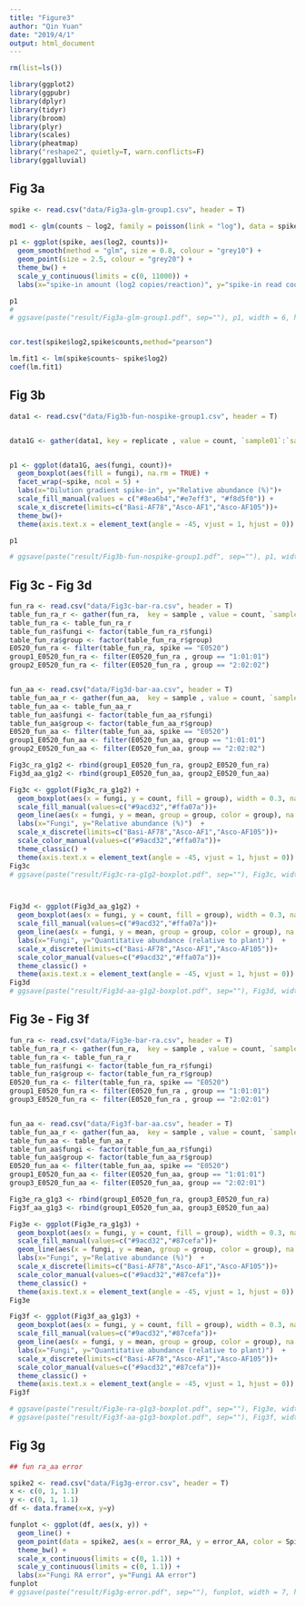 ```yaml
---
title: "Figure3"
author: "Qin Yuan"
date: "2019/4/1"
output: html_document
---
```


```r
rm(list=ls()) 

library(ggplot2)
library(ggpubr)
library(dplyr)
library(tidyr)
library(broom)
library(plyr)
library(scales)
library(pheatmap)
library("reshape2", quietly=T, warn.conflicts=F)
library(ggalluvial)
```

## Fig 3a

```r

spike <- read.csv("data/Fig3a-glm-group1.csv", header = T)

mod1 <- glm(counts ~ log2, family = poisson(link = "log"), data = spike)

p1 <- ggplot(spike, aes(log2, counts))+
  geom_smooth(method = "glm", size = 0.8, colour = "grey10") +
  geom_point(size = 2.5, colour = "grey20") +
  theme_bw() +
  scale_y_continuous(limits = c(0, 11000)) +
  labs(x="spike-in amount (log2 copies/reaction)", y="spike-in read counts") 

p1
# 
# ggsave(paste("result/Fig3a-glm-group1.pdf", sep=""), p1, width = 6, height = 6)


cor.test(spike$log2,spike$counts,method="pearson")

lm.fit1 <- lm(spike$counts~ spike$log2)
coef(lm.fit1)

```

## Fig 3b

```r
data1 <- read.csv("data/Fig3b-fun-nospike-group1.csv", header = T)


data1G <- gather(data1, key = replicate , value = count, `sample01`:`sample03`)


p1 <- ggplot(data1G, aes(fungi, count))+
  geom_boxplot(aes(fill = fungi), na.rm = TRUE) +
  facet_wrap(~spike, ncol = 5) +
  labs(x="Dilution gradient spike-in", y="Relative abundance (%)")+
  scale_fill_manual(values = c("#8ea6b4","#e7eff3", "#f8d5f0")) +
  scale_x_discrete(limits=c("Basi-AF78","Asco-AF1","Asco-AF105"))+
  theme_bw()+
  theme(axis.text.x = element_text(angle = -45, vjust = 1, hjust = 0)) 

p1

# ggsave(paste("result/Fig3b-fun-nospike-group1.pdf", sep=""), p1, width = 8, height = 5)

```

## Fig 3c - Fig 3d

```r
fun_ra <- read.csv("data/Fig3c-bar-ra.csv", header = T)
table_fun_ra_r <- gather(fun_ra,  key = sample , value = count, `sample01`:`sample04`)
table_fun_ra <- table_fun_ra_r
table_fun_ra$fungi <- factor(table_fun_ra_r$fungi)
table_fun_ra$group <- factor(table_fun_ra_r$group)
E0520_fun_ra <- filter(table_fun_ra, spike == "E0520")
group1_E0520_fun_ra <- filter(E0520_fun_ra , group == "1:01:01")
group2_E0520_fun_ra <- filter(E0520_fun_ra , group == "2:02:02")


fun_aa <- read.csv("data/Fig3d-bar-aa.csv", header = T)
table_fun_aa_r <- gather(fun_aa,  key = sample , value = count, `sample01`:`sample04`)
table_fun_aa <- table_fun_aa_r
table_fun_aa$fungi <- factor(table_fun_aa_r$fungi)
table_fun_aa$group <- factor(table_fun_aa_r$group)
E0520_fun_aa <- filter(table_fun_aa, spike == "E0520")
group1_E0520_fun_aa <- filter(E0520_fun_aa, group == "1:01:01")
group2_E0520_fun_aa <- filter(E0520_fun_aa, group == "2:02:02")

Fig3c_ra_g1g2 <- rbind(group1_E0520_fun_ra, group2_E0520_fun_ra)
Fig3d_aa_g1g2 <- rbind(group1_E0520_fun_aa, group2_E0520_fun_aa)

```


```r
Fig3c <- ggplot(Fig3c_ra_g1g2) +
  geom_boxplot(aes(x = fungi, y = count, fill = group), width = 0.3, na.rm = TRUE) +
  scale_fill_manual(values=c("#9acd32","#ffa07a"))+
  geom_line(aes(x = fungi, y = mean, group = group, color = group), na.rm = TRUE) +
  labs(x="Fungi", y="Relative abundance (%)")  +
  scale_x_discrete(limits=c("Basi-AF78","Asco-AF1","Asco-AF105"))+
  scale_color_manual(values=c("#9acd32","#ffa07a"))+
  theme_classic() +
  theme(axis.text.x = element_text(angle = -45, vjust = 1, hjust = 0))
Fig3c
# ggsave(paste("result/Fig3c-ra-g1g2-boxplot.pdf", sep=""), Fig3c, width = 4, height = 6)



Fig3d <- ggplot(Fig3d_aa_g1g2) +
  geom_boxplot(aes(x = fungi, y = count, fill = group), width = 0.3, na.rm = TRUE) +
  scale_fill_manual(values=c("#9acd32","#ffa07a"))+
  geom_line(aes(x = fungi, y = mean, group = group, color = group), na.rm = TRUE) +
  labs(x="Fungi", y="Quantitative abundance (relative to plant)")  +
  scale_x_discrete(limits=c("Basi-AF78","Asco-AF1","Asco-AF105"))+
  scale_color_manual(values=c("#9acd32","#ffa07a"))+
  theme_classic() +
  theme(axis.text.x = element_text(angle = -45, vjust = 1, hjust = 0))
Fig3d
# ggsave(paste("result/Fig3d-aa-g1g2-boxplot.pdf", sep=""), Fig3d, width = 4, height = 6)

```

## Fig 3e - Fig 3f

```r
fun_ra <- read.csv("data/Fig3e-bar-ra.csv", header = T)
table_fun_ra_r <- gather(fun_ra,  key = sample , value = count, `sample01`:`sample04`)
table_fun_ra <- table_fun_ra_r
table_fun_ra$fungi <- factor(table_fun_ra_r$fungi)
table_fun_ra$group <- factor(table_fun_ra_r$group)
E0520_fun_ra <- filter(table_fun_ra, spike == "E0520")
group1_E0520_fun_ra <- filter(E0520_fun_ra , group == "1:01:01")
group3_E0520_fun_ra <- filter(E0520_fun_ra , group == "2:02:01")


fun_aa <- read.csv("data/Fig3f-bar-aa.csv", header = T)
table_fun_aa_r <- gather(fun_aa,  key = sample , value = count, `sample01`:`sample04`)
table_fun_aa <- table_fun_aa_r
table_fun_aa$fungi <- factor(table_fun_aa_r$fungi)
table_fun_aa$group <- factor(table_fun_aa_r$group)
E0520_fun_aa <- filter(table_fun_aa, spike == "E0520")
group1_E0520_fun_aa <- filter(E0520_fun_aa, group == "1:01:01")
group3_E0520_fun_aa <- filter(E0520_fun_aa, group == "2:02:01")

Fig3e_ra_g1g3 <- rbind(group1_E0520_fun_ra, group3_E0520_fun_ra)
Fig3f_aa_g1g3 <- rbind(group1_E0520_fun_aa, group3_E0520_fun_aa)

```


```r
Fig3e <- ggplot(Fig3e_ra_g1g3) +
  geom_boxplot(aes(x = fungi, y = count, fill = group), width = 0.3, na.rm = TRUE) +
  scale_fill_manual(values=c("#9acd32","#87cefa"))+
  geom_line(aes(x = fungi, y = mean, group = group, color = group), na.rm = TRUE) +
  labs(x="Fungi", y="Relative abundance (%)")  +
  scale_x_discrete(limits=c("Basi-AF78","Asco-AF1","Asco-AF105"))+
  scale_color_manual(values=c("#9acd32","#87cefa"))+
  theme_classic() +
  theme(axis.text.x = element_text(angle = -45, vjust = 1, hjust = 0))
Fig3e

Fig3f <- ggplot(Fig3f_aa_g1g3) +
  geom_boxplot(aes(x = fungi, y = count, fill = group), width = 0.3, na.rm = TRUE) +
  scale_fill_manual(values=c("#9acd32","#87cefa"))+
  geom_line(aes(x = fungi, y = mean, group = group, color = group), na.rm = TRUE) +
  labs(x="Fungi", y="Quantitative abundance (relative to plant)")  +
  scale_x_discrete(limits=c("Basi-AF78","Asco-AF1","Asco-AF105"))+
  scale_color_manual(values=c("#9acd32","#87cefa"))+
  theme_classic() +
  theme(axis.text.x = element_text(angle = -45, vjust = 1, hjust = 0))
Fig3f

# ggsave(paste("result/Fig3e-ra-g1g3-boxplot.pdf", sep=""), Fig3e, width = 4, height = 6)
# ggsave(paste("result/Fig3f-aa-g1g3-boxplot.pdf", sep=""), Fig3f, width = 4, height = 6)

```

## Fig 3g

```r
## fun ra_aa error

spike2 <- read.csv("data/Fig3g-error.csv", header = T)
x <- c(0, 1, 1.1)
y <- c(0, 1, 1.1)
df <- data.frame(x=x, y=y)

funplot <- ggplot(df, aes(x, y)) +
  geom_line() +
  geom_point(data = spike2, aes(x = error_RA, y = error_AA, color = Spikeinamount),size = 2.5, na.rm = TRUE) + 
  theme_bw() +  
  scale_x_continuous(limits = c(0, 1.1)) + 
  scale_y_continuous(limits = c(0, 1.1)) + 
  labs(x="Fungi RA error", y="Fungi AA error") 
funplot
# ggsave(paste("result/Fig3g-error.pdf", sep=""), funplot, width = 7, height = 6)

```